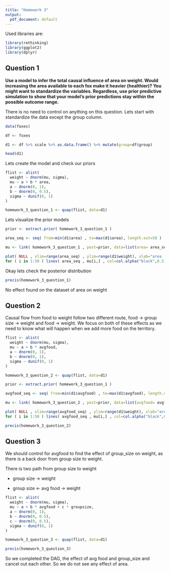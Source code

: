 ```yaml
---
title: "Homework 3"
output:
  pdf_document: default
---
```


Used libraries are:

```{=tex}
\begin{itemize}
  \item rethinking
  \item ggplot2
\end{itemize}
```
```r
library(rethinking)
library(ggplot2)
library(dplyr)
```

## Question 1

**Use a model to infer the total causal influence of area on weight. Would
increasing the area available to each fox make it heavier (healthier)? You
might want to standardize the variables. Regardless, use prior predictive
simulation to show that your model’s prior predictions stay within the possible outcome range.**


There is no need to control on anything on this question. Lets start with standardize the data except the group column.

```r

data(foxes)

df <- foxes

d1 <- df %>% scale %>% as.data.frame() %>% mutate(group=df$group)

head(d1)

```

Lets create the model and check our priors

```r
flist <- alist(
  weight ~ dnorm(mu, sigma),
  mu ~ a + b * area,
  a ~ dnorm(0, 1),
  b ~ dnorm(0, 0.5),
  sigma ~ dunif(0, 1)
)

homework_3_question_1 <- quap(flist, data=d1)

```


Lets visualize the prior models

```r

prior <- extract.prior( homework_3_question_1 )

area_seq <- seq( from=min(d1$area) , to=max(d1$area), length.out=50 )

mu <- link( homework_3_question_1 , post=prior, data=list(area= area_seq))

plot( NULL , xlim=range(area_seq) , ylim=range(d1$weight), xlab="area (std)" , ylab="weight" )
for ( i in 1:50 ) lines( area_seq , mu[i,] , col=col.alpha("black",0.5) )

```
Okay lets check the posterior distribution

```r

precis(homework_3_question_1)


```


No effect found on the dataset of area on weight



## Question 2


Causal flow from food to weight follow two different route, food -> group size -> weight and food -> weight. We focus on both of these effects as we need to know what will happen when we add more food on the territory. 


```r
flist <- alist(
  weight ~ dnorm(mu, sigma),
  mu ~ a + b * avgfood,
  a ~ dnorm(0, 1),
  b ~ dnorm(0, 1),
  sigma ~ dunif(0, 1)
)

homework_3_question_2 <- quap(flist, data=d1)

prior <- extract.prior( homework_3_question_1 )

avgfood_seq <- seq( from=min(d1$avgfood) , to=max(d1$avgfood), length.out=50 )

mu <- link( homework_3_question_2 , post=prior, data=list(avgfood= avgfood_seq))

plot( NULL , xlim=range(avgfood_seq) , ylim=range(d1$weight), xlab="area (std)" , ylab="weight" )
for ( i in 1:50 ) lines( avgfood_seq , mu[i,] , col=col.alpha("black",0.5) )

```


```r

precis(homework_3_question_2)


```




## Question 3

We should control for avgfood to find the effect of group_size on weight, as there is a back door from group size to weight.

There is two path from group size to weight

* group size -> weight 

* group size <- avg food -> weight

```r

flist <- alist(
  weight ~ dnorm(mu, sigma),
  mu ~ a + b * avgfood + c * groupsize,
  a ~ dnorm(0, 1),
  b ~ dnorm(0, 0.5),
  c ~ dnorm(0, 0.5),
  sigma ~ dunif(0, 1)
)

homework_3_question_3 <- quap(flist, data=d1)

precis(homework_3_question_3)

```

So we completed the DAG, the effect of avg food and group_size and cancel out each other. So we do not see any effect of area. 







